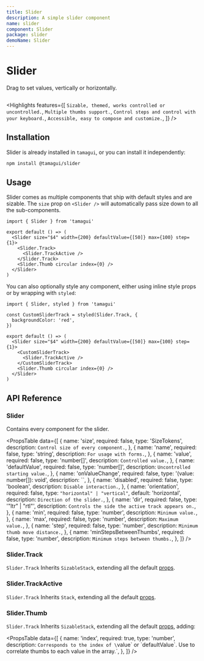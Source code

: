 ```yaml
---
title: Slider
description: A simple slider component
name: slider
component: Slider
package: slider
demoName: Slider
---
```


# Slider

<Description>Drag to set values, vertically or horizontally.</Description>

<HeroContainer>
  <SliderDemo />
</HeroContainer>

```tsx hero template=Slider

```

<Highlights
  features={[
    `Sizable, themed, works controlled or uncontrolled.`,
    `Multiple thumbs support.`,
    `Control steps and control with your keyboard.`,
    `Accessible, easy to compose and customize.`,
  ]}
/>

## Installation

Slider is already installed in `tamagui`, or you can install it independently:

```bash
npm install @tamagui/slider
```

## Usage

Slider comes as multiple components that ship with default styles and are sizable. The `size` prop on `<Slider />` will automatically pass size down to all the sub-components.

```tsx
import { Slider } from 'tamagui'

export default () => (
  <Slider size="$4" width={200} defaultValue={[50]} max={100} step={1}>
    <Slider.Track>
      <Slider.TrackActive />
    </Slider.Track>
    <Slider.Thumb circular index={0} />
  </Slider>
)
```

You can also optionally style any component, either using inline style props or by wrapping with `styled`:

```tsx
import { Slider, styled } from 'tamagui'

const CustomSliderTrack = styled(Slider.Track, {
  backgroundColor: 'red',
})

export default () => (
  <Slider size="$4" width={200} defaultValue={[50]} max={100} step={1}>
    <CustomSliderTrack>
      <Slider.TrackActive />
    </CustomSliderTrack>
    <Slider.Thumb circular index={0} />
  </Slider>
)
```

## API Reference

### Slider

Contains every component for the slider.

<PropsTable
  data={[
    {
      name: 'size',
      required: false,
      type: 'SizeTokens',
      description: `Control size of every component.`,
    },
    {
      name: 'name',
      required: false,
      type: 'string',
      description: `For usage with forms.`,
    },
    {
      name: 'value',
      required: false,
      type: 'number[]',
      description: `Controlled value.`,
    },
    {
      name: 'defaultValue',
      required: false,
      type: 'number[]',
      description: `Uncontrolled starting value.`,
    },
    {
      name: 'onValueChange',
      required: false,
      type: '(value: number[]): void',
      description: ``,
    },
    {
      name: 'disabled',
      required: false,
      type: 'boolean',
      description: `Disable interaction.`,
    },
    {
      name: 'orientation',
      required: false,
      type: `"horizontal" | "vertical"`,
      default: 'horizontal',
      description: `Direction of the slider.`,
    },
    {
      name: 'dir',
      required: false,
      type: '"ltr" | "rtl"',
      description: `Controls the side the active track appears on.`,
    },
    {
      name: 'min',
      required: false,
      type: 'number',
      description: `Minimum value.`,
    },
    {
      name: 'max',
      required: false,
      type: 'number',
      description: `Maximum value.`,
    },
    {
      name: 'step',
      required: false,
      type: 'number',
      description: `Minimum thumb move distance.`,
    },
    {
      name: 'minStepsBetweenThumbs',
      required: false,
      type: 'number',
      description: `Minimum steps between thumbs.`,
    },
  ]}
/>

### Slider.Track

`Slider.Track` Inherits `SizableStack`, extending all the default [props](/docs/intro/props).

### Slider.TrackActive

`Slider.Track` Inherits `Stack`, extending all the default [props](/docs/intro/props).

### Slider.Thumb

`Slider.Track` Inherits `SizableStack`, extending all the default [props](/docs/intro/props), adding:

<PropsTable
  data={[
    {
      name: 'index',
      required: true,
      type: 'number',
      description: `Corresponds to the index of \`value\` or \`defaultValue\`. Use to correlate thumbs to each value in the array.`,
    },
  ]}
/>
